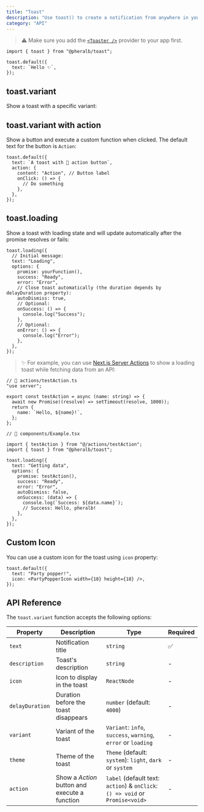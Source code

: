 ```yaml
---
title: "Toast"
description: "Use toast() to create a notification from anywhere in your React application"
category: "API"
---
```


> ⚠️ Make sure you add the [`<Toaster />`](/toaster) provider to your app first.

```tsx
import { toast } from "@pheralb/toast";

toast.default({
  text: `Hello ✨`,
});
```

## toast.variant

Show a toast with a specific variant:

<ToastVariantExamples client:only="react" />

## toast.variant with action

Show a button and execute a custom function when clicked. The default text for the button is `Action`:

<ToastActionsExamples client:only="react" />

```tsx {3-8}
toast.default({
  text: `A toast with 👀 action button`,
  action: {
    content: "Action", // Button label
    onClick: () => {
      // Do something
    },
  },
});
```

## toast.loading

Show a toast with loading state and will update automatically after the promise resolves or fails:

<ToastLoadingExample client:only="react" />

```tsx {4-18}
toast.loading({
  // Initial message:
  text: "Loading",
  options: {
    promise: yourFunction(),
    success: "Ready",
    error: "Error",
    // Close toast automatically (the duration depends by delayDuration property):
    autoDismiss: true,
    // Optional:
    onSuccess: () => {
      console.log("Success");
    },
    // Optional:
    onError: () => {
      console.log("Error");
    },
  },
});
```

> ✨ For example, you can use [Next.js Server Actions](https://nextjs.org/docs/app/building-your-application/data-fetching/server-actions-and-mutations) to show a loading toast while fetching data from an API:

```tsx
// 📃 actions/testAction.ts
"use server";

export const testAction = async (name: string) => {
  await new Promise((resolve) => setTimeout(resolve, 1000));
  return {
    name: `Hello, ${name}!`,
  };
};

// 📃 components/Example.tsx

import { testAction } from "@/actions/testAction";
import { toast } from "@pheralb/toast";

toast.loading({
  text: "Getting data",
  options: {
    promise: testAction(),
    success: "Ready",
    error: "Error",
    autoDismiss: false,
    onSuccess: (data) => {
      console.log(`Success: ${data.name}`);
      // Success: Hello, pheralb!
    },
  },
});
```

## Custom Icon

You can use a custom icon for the toast using `icon` property:

```tsx {3}
toast.default({
  text: "Party popper!",
  icon: <PartyPopperIcon width={18} height={18} />,
});
```

## API Reference

The `toast.variant` function accepts the following options:

| Property        | Description                                   | Type                                                                          | Required |
| --------------- | --------------------------------------------- | ----------------------------------------------------------------------------- | -------- |
| `text`          | Notification title                            | `string`                                                                      | ✅       |
| `description`   | Toast's description                           | `string`                                                                      | -        |
| `icon`          | Icon to display in the toast                  | `ReactNode`                                                                   | -        |
| `delayDuration` | Duration before the toast disappears          | `number` (default: `4000`)                                                    | -        |
| `variant`       | Variant of the toast                          | `Variant`: `info`, `success`, `warning`, `error` or `loading`                 | -        |
| `theme`         | Theme of the toast                            | `Theme` (default: `system`): `light`, `dark` or `system`                      | -        |
| `action`        | Show a _Action_ button and execute a function | `label` (default text: `action`) & `onClick`: `() => void` or `Promise<void>` | -        |
